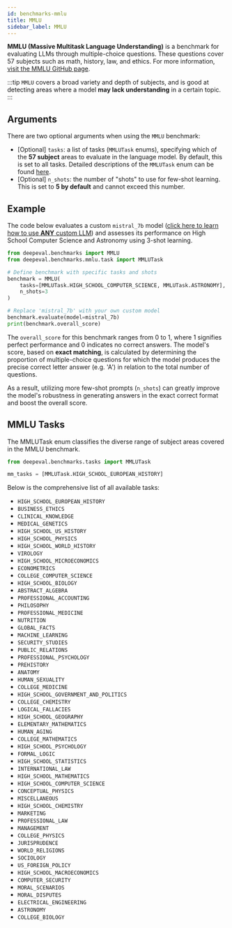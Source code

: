 ```yaml
---
id: benchmarks-mmlu
title: MMLU
sidebar_label: MMLU
---
```



**MMLU (Massive Multitask Language Understanding)** is a benchmark for evaluating LLMs through multiple-choice questions. These questions cover 57 subjects such as math, history, law, and ethics. For more information, [visit the MMLU GitHub page](https://github.com/hendrycks/test).

:::tip
`MMLU` covers a broad variety and depth of subjects, and is good at detecting areas where a model **may lack understanding** in a certain topic.
:::

## Arguments

There are two optional arguments when using the `MMLU` benchmark:

- [Optional] `tasks`: a list of tasks (`MMLUTask` enums), specifying which of the **57 subject** areas to evaluate in the language model. By default, this is set to all tasks. Detailed descriptions of the `MMLUTask` enum can be found [here](#mmlu-tasks).
- [Optional] `n_shots`: the number of "shots" to use for few-shot learning. This is set to **5 by default** and cannot exceed this number.

## Example

The code below evaluates a custom `mistral_7b` model ([click here to learn how to use **ANY** custom LLM](/docs/benchmarks-introduction#benchmarking-your-llm)) and assesses its performance on High School Computer Science and Astronomy using 3-shot learning.

```python
from deepeval.benchmarks import MMLU
from deepeval.benchmarks.mmlu.task import MMLUTask

# Define benchmark with specific tasks and shots
benchmark = MMLU(
    tasks=[MMLUTask.HIGH_SCHOOL_COMPUTER_SCIENCE, MMLUTask.ASTRONOMY],
    n_shots=3
)

# Replace 'mistral_7b' with your own custom model
benchmark.evaluate(model=mistral_7b)
print(benchmark.overall_score)
```

The `overall_score` for this benchmark ranges from 0 to 1, where 1 signifies perfect performance and 0 indicates no correct answers. The model's score, based on **exact matching**, is calculated by determining the proportion of multiple-choice questions for which the model produces the precise correct letter answer (e.g. 'A') in relation to the total number of questions.

As a result, utilizing more few-shot prompts (`n_shots`) can greatly improve the model's robustness in generating answers in the exact correct format and boost the overall score.

## MMLU Tasks

The MMLUTask enum classifies the diverse range of subject areas covered in the MMLU benchmark.

```python
from deepeval.benchmarks.tasks import MMLUTask

mm_tasks = [MMLUTask.HIGH_SCHOOL_EUROPEAN_HISTORY]
```

Below is the comprehensive list of all available tasks:

- `HIGH_SCHOOL_EUROPEAN_HISTORY`
- `BUSINESS_ETHICS`
- `CLINICAL_KNOWLEDGE`
- `MEDICAL_GENETICS`
- `HIGH_SCHOOL_US_HISTORY`
- `HIGH_SCHOOL_PHYSICS`
- `HIGH_SCHOOL_WORLD_HISTORY`
- `VIROLOGY`
- `HIGH_SCHOOL_MICROECONOMICS`
- `ECONOMETRICS`
- `COLLEGE_COMPUTER_SCIENCE`
- `HIGH_SCHOOL_BIOLOGY`
- `ABSTRACT_ALGEBRA`
- `PROFESSIONAL_ACCOUNTING`
- `PHILOSOPHY`
- `PROFESSIONAL_MEDICINE`
- `NUTRITION`
- `GLOBAL_FACTS`
- `MACHINE_LEARNING`
- `SECURITY_STUDIES`
- `PUBLIC_RELATIONS`
- `PROFESSIONAL_PSYCHOLOGY`
- `PREHISTORY`
- `ANATOMY`
- `HUMAN_SEXUALITY`
- `COLLEGE_MEDICINE`
- `HIGH_SCHOOL_GOVERNMENT_AND_POLITICS`
- `COLLEGE_CHEMISTRY`
- `LOGICAL_FALLACIES`
- `HIGH_SCHOOL_GEOGRAPHY`
- `ELEMENTARY_MATHEMATICS`
- `HUMAN_AGING`
- `COLLEGE_MATHEMATICS`
- `HIGH_SCHOOL_PSYCHOLOGY`
- `FORMAL_LOGIC`
- `HIGH_SCHOOL_STATISTICS`
- `INTERNATIONAL_LAW`
- `HIGH_SCHOOL_MATHEMATICS`
- `HIGH_SCHOOL_COMPUTER_SCIENCE`
- `CONCEPTUAL_PHYSICS`
- `MISCELLANEOUS`
- `HIGH_SCHOOL_CHEMISTRY`
- `MARKETING`
- `PROFESSIONAL_LAW`
- `MANAGEMENT`
- `COLLEGE_PHYSICS`
- `JURISPRUDENCE`
- `WORLD_RELIGIONS`
- `SOCIOLOGY`
- `US_FOREIGN_POLICY`
- `HIGH_SCHOOL_MACROECONOMICS`
- `COMPUTER_SECURITY`
- `MORAL_SCENARIOS`
- `MORAL_DISPUTES`
- `ELECTRICAL_ENGINEERING`
- `ASTRONOMY`
- `COLLEGE_BIOLOGY`
